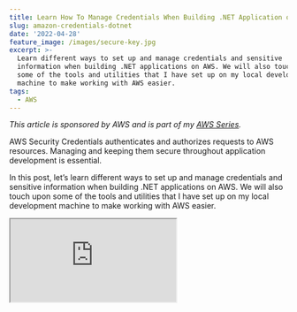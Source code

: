 ```yaml
---
title: Learn How To Manage Credentials When Building .NET Application on AWS
slug: amazon-credentials-dotnet
date: '2022-04-28'
feature_image: /images/secure-key.jpg
excerpt: >-
  Learn different ways to set up and manage credentials and sensitive
  information when building .NET applications on AWS. We will also touch upon
  some of the tools and utilities that I have set up on my local development
  machine to make working with AWS easier.
tags:
  - AWS
---
```

_This article is sponsored by AWS and is part of my [AWS Series](/tag/aws/)._

AWS Security Credentials authenticates and authorizes requests to AWS resources. Managing and keeping them secure throughout application development is essential.

In this post, let’s learn different ways to set up and manage credentials and sensitive information when building .NET applications on AWS. We will also touch upon some of the tools and utilities that I have set up on my local development machine to make working with AWS easier.

<iframe src="https://www.youtube.com/embed/ukam37umkQc" />

## Setting Up Yout AWS Account & Users

If you are new to AWS and want to set up a free account to learn and understand how things work, check out the [AWS Free Tier](https://aws.amazon.com/free/). It gives enough free credit across various services to try it out.

The credential you use to set up your AWS account is the **root account**. As a [best practice](https://docs.aws.amazon.com/IAM/latest/UserGuide/best-practices.html#lock-away-credentials), do not use this account for any tasks if it’s not required. [Create separate Administrator](https://docs.aws.amazon.com/IAM/latest/UserGuide/getting-started_create-admin-group.html) accounts and use those accounts instead.

Creating an Administrator User Group and assigning all users with administrator access to that Group is recommended. It makes managing administrator accounts more manageable and centralized.

Create the User and the Group from the [IAM console](https://console.aws.amazon.com/iam/).

![Create administrator accounts and use them instead of the root user account.](/images/aws-credentials-iam-console-admin-users.jpg)

## Connecting to AWS Services

When building applications that connect with other AWS services, you must authenticate using credentials. Avoid using root or administrator accounts. Create [specific user accounts and roles](https://docs.aws.amazon.com/sdk-for-net/v3/developer-guide/net-dg-users-roles.html) based on your application requirements, and limit the permissions associated with them.

Let’s look at a sample application scenario where the application needs to send a message to a [Amazon Simple Queue Service](https://youtu.be/U7PvdYlvA-8). Let’s go through different ways to manage the credentials required to connect to the SQS service.

## Hard-code Credentials

Most of the .NET SDKs support passing in the credentials explicitly. Below I use the `BasicAWSCredentials` class to pass the Access Key and Secret to the `AmazonSQSClient` to connect to Amazon SQS.

```csharp
[HttpPost]
public async Task<string> FunctionHandler(string input, ILambdaContext context)
{
    var credentials = new BasicAWSCredentials("ACCESSKEY", "SECRET");
    var client = new AmazonSQSClient(
                credentials, RegionEndpoint.APSoutheast2);
    var request = new SendMessageRequest()
    {
        MessageBody = JsonSerializer.Serialize(data),
        QueueUrl = "QUEUE_URL"
    };

    var response= await client.SendMessageAsync(request);
    return response.HttpStatusCode.ToString();
}

```

If you are a seasoned developer, you would already know that hard-coding credential is terrible.

### .NET Configuration

The immediate step to avoid hard-coding credentials in the application code is to move it to an application configuration file.

.NET has built-in Configuration support that you can use to remove the credentials from the application code.

<iframe src="https://www.youtube.com/embed/5GlgHV_12-k" />

Using the `IConfiguration` instance, we can retrieve configuration values from it using the key for the appropriate config value.

The below code sets up different configuration sources for the configuration. The order is important, as the source coming later in the chain will override any previously existing values in the chain.

It allows us to set and override the configuration value using different sources based on the application's environment.

```csharp
var configuration = new ConfigurationBuilder()
            .SetBasePath(Directory.GetCurrentDirectory())
            .AddJsonFile("appsettings.json", false)
            .AddEnvironmentVariables()
            .AddUserSecrets<Function>()
                        .Build();

var accessKey = configuration.GetValue<string>("AccessKey");
var secret = configuration.GetValue<string>("Secret");

```

### Configuration File

For example, you can define the keys in the `appsettings.json` file and have the application code read from there.

```csharp
{
  "AccessKey": "ACCESS KEY",
  "Secret": "SECRET"
}

```

But since the `appsettings.json` is also a file checked into the source control, we cannot keep the credentials there. However, we can have the values replaced in the configuration file when setting up a [build/deploy pipeline](https://youtu.be/U96230YlSJA) for your application.

### Secrets Manager

The app settings files are usually stored as part of the source code and available in your git repository. It makes it the wrong place to store any sensitive information.

To avoid committing configuration files with sensitive information into the source code repository, you can use the Secrets Manager Feature available as part of ASP NET.

> _Secrets Manager is intended for use only in the local development environment._

To add values to Secrets Manager in a local development environment, you can either use the UI (through Visual Studio) or the command-line tool.

Values defined in the Secrets Manager override those in the app settings file (global and environment-specific ones).

<iframe src="https://www.youtube.com/embed/PkLLP2tcd28" />

The below value in `secrets.json` (part of the Secrets Manager) overrides the '_Secret_' value.

```csharp
{
  "Secret": "SECRET FROM SECRET MANAGER"
}

```

### Environment Variables

You can also override application configuration by setting values as environment variables. Any key set as an environment variable in the above configuration setup will override both the configuration file and the secrets manager.

Using environment variables is particularly useful for applications deployed to the AWS infrastructure. You can directly set up environment variables values manually or use an automated build/deploy pipeline.

## Shared AWS Credentials File

.NET SDKs also support providing the credentials as part of a [Shared AWS Credentials File.](https://docs.aws.amazon.com/sdk-for-net/v3/developer-guide/creds-file.html)

Using the credentials file removes the need to explicitly pass in the AccessKey and Secret at an application level. Instead, it's specified as part of a file stored in a know location. By default, it’s _located in the `.aws` directory_within your home directory and is _named `credentials`; that is, `~/.aws/credentials` (Linux or macOS) or `%USERPROFILE%\.aws\credentials` (Windows)._

Below is an example of a sample file.

```bash
[default]
aws_access_key_id = AKIAIOSFODNN7EXAMPLE
aws_secret_access_key = wJalrXUtnFEMI/K7MDENG/bPxRfiCYEXAMPLEKEY

```

You can define different named profiles in the credentials file; however, the default one is named _default._ When connecting from .NET SDK, you can either specify the profile name to use explicitly, or it picks up the default one automatically. You can also use the `AWS_PROFILE` environment variable value to override the default profile name.

Managing the profiles can be done with a plain text editor, AWS CLI, AWS Toolkit for the various editors, etc. If you have the [AWS CLI installed](https://docs.aws.amazon.com/cli/latest/userguide/getting-started-install.html), use the \`aws configure command to set up the profile.

With the profiles setup, the .NET SDK clients no longer require the credentials to be passed in. It will use the [FallbackCredentialsFactory](https://github.com/aws/aws-sdk-net/blob/master/sdk/src/Core/Amazon.Runtime/Credentials/FallbackCredentialsFactory.cs) to retrieve the credentials from the shared credential file.

```csharp
    var client = new AmazonSQSClient();

```

## Windows SDK Store

The shared credentials files created in the previous step are plain text files. You can use the SDK Store on Windows machines, an encrypted store that replaces the shared credentials. By default, it’s located in `%USERPROFILE%\AppData\Local\AWSToolkit\RegisteredAccounts.json`

This file is specific to the computer it's created in and can't be copied to other machines.

You can create an encrypted file using the Visual Studio AWS Toolkit using the ‘Add AWS Credentials Profile’ button and selecting ‘.NET Encrypted Store’ as the option.

![Windows Only SDK Store allows storing encrypted credentials](/images/aws-credentials-aws-toolkit-sdk-store-windows.jpg)

Using the credentials from SDK Store is very similar to using one from the Shared Credentials File. You can either have the default one picked up automatically or specify a named profile.

When deployed to AWS Infrastructure, based on the services you are using, you can set up the appropriate IAM roles to connect to other services and ensure the roles have the required access. You can use the AWS Parameter Store or the Secrets Manager to store credentials and keys for external services.

<BlogLink
  href="/blog/aws-parameter-store/"
  title="AWS Parameter Store For The .NET Developer: How to Easily Get Started"
  description="Learn how to get started with AWS Parameter Store and use it from a .NET application to store and retrieve configuration data. Understand how parameters are versioned and how to use labels and hierarchies to manage parameters better. Seamlessly use the built-in .NET Configuration capabilities to loa"
  authorImage="/images/logo-512x512-24.png"
  authorName="Rahul Nath"
  authorTitle="Rahul Pulikkot Nath"
  featureImage="/images/security_lock.jpg"
/>

I hope this helps you manage the credentials better when connecting and using AWS resources from a .NET Application!

Photo by olieman.eth on [Unsplash](https://unsplash.com/photos/-o90yRQoXAM?utm_source=unsplash&utm_medium=referral&utm_content=creditShareLink)
